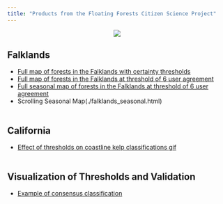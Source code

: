 ```yaml
---
title: "Products from the Floating Forests Citizen Science Project"
---
```


<center>![](./images/all_kelp_zoomout_crop.png)</center>



## Falklands  
- [Full map of forests in the Falklands with certainty thresholds](./images/all_kelp_zoomout.jpg)  
- [Full map of forests in the Falklands at threshold of 6 user agreement](./images/all_kelp_zoomout6.jpg)  
- [Full seasonal map of forests in the Falklands at threshold of 6 user agreement](./images/seasonal_panels.jpg)  
- Scrolling Seasonal Map(./falklands_seasonal.html)  
\

## California
- [Effect of thresholds on coastline kelp classifications gif](./images/threshold_polys_rast.gif)  
\

## Visualization of Thresholds and Validation
- [Example of consensus classification](./images/consensus_classification.jpg)